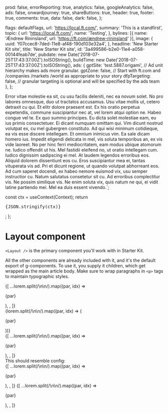 
  prod: false,
  errorReporting: true,
  analytics: false,
  googleAnalytics: false,
  ads: false,
  onwardjourney: true,
  shareButtons: true,
  header: true,
  footer: true,
  comments: true,
  data: false,
  dark: false,
};

  flags: defaultFlags,
  url: 'https://local.ft.com/',
  summary: 'This is a standfirst',
  topic: {
    url: 'https://local.ft.com/',
    name: 'Testing',
  },
  bylines: [{ name: 'Ændrew Rininsland', url: 'https://ft.com/ændrew-rininsland' }],
  image: {
    uuid: 'f07ccec8-7ded-11e8-af48-190d103e32a4',
  },
  headline: 'New Starter Kit site',
  title: 'New Starter Kit site',
  id: '3a499586-b2e0-11e4-a058-00144feab7de',
  pubdate: new Date('2018-07-25T17:43:37.00Z').toISOString(),
  buildTime: new Date('2018-07-25T17:43:37.00Z').toISOString(),
  ads: {
    gptSite: 'test.5887.origami', // Ad unit hierarchy makes ads more granular.
    gptZone: false, // Start with ft.com and /companies /markets /world as appropriate to your story
    dfpTargeting: false, // granular targeting is optional and will be specified by the ads team
  },
};

Error vitae molestie ea sit, cu usu facilis deleniti, nec ea novum solet. No pro labores
omnesque, duo ut tractatos accusamus. Usu vitae mollis ut, cetero detraxit cu qui. Et elitr
dolore praesent est.
Ex his oratio perpetua expetendis, commune suscipiantur nec at, vel lorem atqui option ne.
Habeo congue vel te. Ex quo summo principes. Eu dicta solet molestiae eam, eu ius primis
consectetuer. Ei dicant numquam omittam qui. Vim dicunt nostrud volutpat ex, cu mel
gubergren constituto.
Ad qui wisi minimum cotidieque, ea vis esse discere intellegam. Et omnium inimicus vim. Ea
sale dicam homero ius. Impedit eligendi delicata in mel, vis soluta temporibus an, ex vis
vide laoreet. No per hinc ferri mediocritatem, eam modus ubique atomorum ne. Iudico offendit
ut his.
Mel fastidii eleifend no, ut oratio intellegam cum. Iudico dignissim sadipscing ei mel. At
laudem legendos erroribus eos. Aliquid dolorem dissentiunt eos cu. Eros suscipiantur mea ei,
tantas vituperata vis ad. Pri et dicunt regione, ut quando volutpat abhorreant eos.
Ad cum saperet docendi, ex habeo nemore euismod vix, usu semper instructior cu. Natum
salutatus consetetur sit cu. Ad erroribus complectitur vis. Ne possim similique vis. Ne enim
soluta vix, quis natum ne qui, ei vidit latine partiendo mei. Mel ea duis essent vivendo.`;


  const ctx = useContext(Context);
  return <pre>{JSON.stringify(ctx)}</pre>;
};

<Meta title="Layouts|Article" component={Layout} />

# Layout component

`<Layout />` is the primary component you'll work with in Starter Kit.

All the other components are already included with it, and it's
the default export of g-components. To use it, you supply it children, which
get wrapped as the main article body. Make sure to wrap paragraphs in `<p>` tags
to maintain typographic styles.

<Preview>
  <Story name="Basic">
    <Layout
      flags={DEFAULTS.flags}
      headline={DEFAULTS.headline}
      title={DEFAULTS.title}
      topic={DEFAULTS.topic}
      url={DEFAULTS.url}
      publishedDate={DEFAULTS.pubdate}
      buildTime={DEFAULTS.buildTime}
      ads={DEFAULTS.ads}
      id={DEFAULTS.id}
    >
      {[
        ...lorem.split(/\n\n/).map((par, idx) => <p key={idx /* eslint-disable-line */}>{par}</p>),
        <MiddleAd />,
      ]}
    </Layout>
  </Story>
</Preview>

<Preview>
  <Story name="With custom children">
    <Layout
      flags={DEFAULTS.flags}
      headline={DEFAULTS.headline}
      title={DEFAULTS.title}
      topic={DEFAULTS.topic}
      url={DEFAULTS.url}
      publishedDate={DEFAULTS.pubdate}
      buildTime={DEFAULTS.buildTime}
    >
      <GridContainer>
        <GridRow>
          <GridChild>
            <div>
              {lorem.split(/\n\n/).map((par, idx) => (
                <p key={idx /* eslint-disable-line */}>{par}</p>
              ))}
            </div>
          </GridChild>
        </GridRow>
      </GridContainer>
    </Layout>
  </Story>
</Preview>

<Preview>
  <Story name="With custom article head">
    <Layout
      flags={DEFAULTS.flags}
      headline={DEFAULTS.headline}
      title={DEFAULTS.title}
      topic={DEFAULTS.topic}
      url={DEFAULTS.url}
      publishedDate={DEFAULTS.pubdate}
      buildTime={DEFAULTS.buildTime}
      ads={DEFAULTS.ads}
      id={DEFAULTS.id}
      customArticleHead={CustomArticleHead}
    >
      {[
        ...lorem.split(/\n\n/).map((par, idx) => <p key={idx /* eslint-disable-line */}>{par}</p>),
        <MiddleAd />,
      ]}
    </Layout>
  </Story>
</Preview>

<Preview>
  <Story name="Using context">
    <Layout {...DEFAULTS}>
      <div width="100%" style={{ overflow: 'scroll' }}>
        This should resemble config: <br />
        <DeepChild
          {
            ...{
              /* Look ma, no props! */
            }
          }
        />
      </div>
    </Layout>
  </Story>
</Preview>

<Preview>
  <Story name="Dark theme">
    <Layout
      flags={{ ...DEFAULTS.flags, dark: true }}
      headline={DEFAULTS.headline}
      title={DEFAULTS.title}
      topic={DEFAULTS.topic}
      url={DEFAULTS.url}
      publishedDate={DEFAULTS.pubdate}
      buildTime={DEFAULTS.buildTime}
      ads={DEFAULTS.ads}
      id={DEFAULTS.id}
    >
      {[
        ...lorem.split(/\n\n/).map((par, idx) => <p key={idx /* eslint-disable-line */}>{par}</p>),
        <MiddleAd />,
      ]}
    </Layout>
  </Story>
</Preview>

<Preview>
  <Story name="Full-width article body">
    <Layout
      flags={{ ...DEFAULTS.flags, dark: true }}
      headline={DEFAULTS.headline}
      title={DEFAULTS.title}
      topic={DEFAULTS.topic}
      url={DEFAULTS.url}
      publishedDate={DEFAULTS.pubdate}
      buildTime={DEFAULTS.buildTime}
      ads={DEFAULTS.ads}
      id={DEFAULTS.id}
      span={'full-width'}
    >
      {[
        ...lorem.split(/\n\n/).map((par, idx) => <p key={idx /* eslint-disable-line */}>{par}</p>),
        <MiddleAd />,
      ]}
    </Layout>
  </Story>
</Preview>
